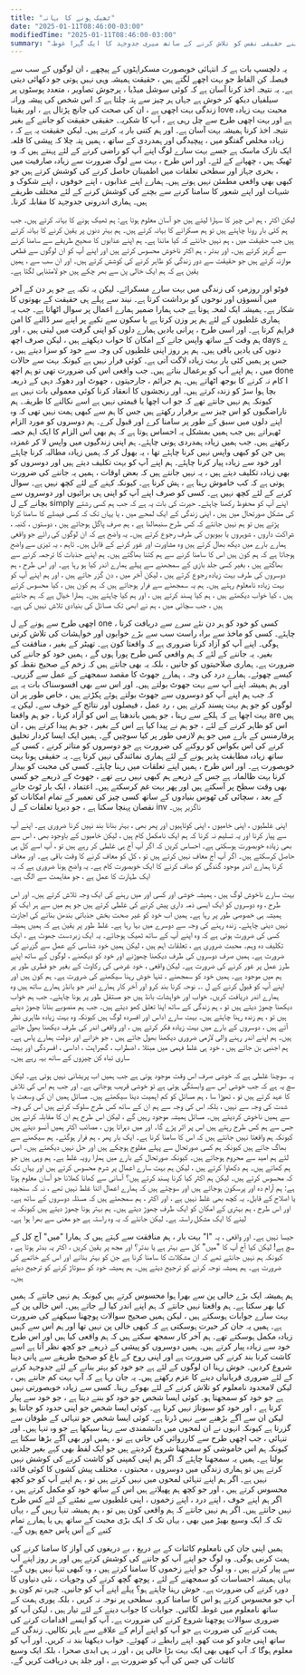 ```yaml
---
title: "ٹھیک ہونے کا بہانہ"
date: "2025-01-11T08:46:00-03:00"
modifiedTime: "2025-01-11T08:46:00-03:00"
summary: "پیشی کو برقرار رکھنے اور اپنے حقیقی نفس کو تلاش کرنے کے ساتھ میری جدوجہد کا ایک گہرا غوطہ"
---
```


یہ دلچسپ بات ہے کہ انتہائی خوبصورت مسکراہٹوں کے پیچھے ، ان لوگوں کے سب سے فیصلہ کن الفاظ جو بہت اچھے لگتے ہیں ، حقیقت ہمیشہ وہی نہیں ہوتی جو دکھائی دیتی ہے۔ یہ نتیجہ اخذ کرنا آسان ہے کہ کوئی سوشل میڈیا ، پرجوش تصاویر ، متعدد پوسٹوں پر سیلفیاں دیکھ کر خوش ہے جہاں ہر چیز سے پتہ چلتا ہے کہ اس شخص کی پیشہ ورانہ زندگی بہت اچھی ہے ، ان کی صحت کی جانچ پڑتال ہے ، اور یقینا love محبت بہت زیادہ ہے اور بہت اچھی طرح سے چل رہی ہے ، آپ کا شکریہ۔ حقیقی حقیقت کو جاننے کے بغیر نتیجہ اخذ کرنا ہمیشہ بہت آسان ہے۔ اور ہم کتنی بار یہ کرتے ہیں۔ لیکن حقیقت یہ ہے کہ ، زیادہ مخلص گفتگو میں ، پیچیدگی اور ہمدردی کے ساتھ ، ہمیں پتہ چلا کہ پیشی کا قلعہ ایک نازک ماسک ہے جسے بہت سارے لوگ اپنے آپ کو راضی کرنے کے لئے پہنتے ہیں کہ وہ ٹھیک ہیں ، چھپانے کے لئے۔ اور اس طرح ، بہت سے لوگ ضرورت سے زیادہ صارفیت میں ، بحری جہاز اور سطحی تعلقات میں اطمینان حاصل کرنے کی کوشش کرتے ہیں جو کبھی بھی واقعی مطمئن نہیں ہوتے ہیں۔ ہمارے اپنے عذابوں ، اپنے خوفوں ، اپنے شکوک و شبہات اور اپنے شعور کا سامنا کرنے سے بچنے کی کوشش کرنے کے لئے مختلف طریقے ہیں۔ ہماری اندرونی جدوجہد کا مقابلہ کرنا۔

لیکن اکثر ، ہم اس چیز کا سہارا لیتے ہیں جو آسان معلوم ہوتا ہے: ہم ٹھیک ہونے کا بہانہ کرتے ہیں۔ جب ہم کئی بار رونا چاہتے ہیں تو ہم مسکرانے کا بہانہ کرتے ہیں۔ ہم بہتر دنوں پر یقین کرنے کا بہانہ کرتے ہیں جب حقیقت میں ، ہم نہیں جانتے کہ کیا ماننا ہے۔ ہم اپنے عذابوں کا صحیح طریقے سے سامنا کرنے سے گریز کرتے ہیں۔ اور بدتر ، ہم اکثر ناخوش محسوس کرتے ہیں اور اپنے آپ کو ان لوگوں سے قطعی موازنہ کرتے ہیں جو حقیقت سے دور زندگی کو ظاہر کرنے کی کوشش کرتے ہیں۔ اور ان سب سے ، ہمیں یقین ہے کہ ہم ایک خالی پن سے بھر چکے ہیں جو لامتناہی لگتا ہے۔

فوٹو اور روزمرہ کی زندگی میں بہت سارے مسکرائے۔ لیکن یہ تکیہ ہے جو ہر دن کے آخر میں آنسوؤں اور نوحوں کو برداشت کرتا ہے۔ نیند سے پہلے ہی حقیقت کے بھوتوں کا شکار ہے۔ ہمیشہ ایک لمحہ ہوتا ہے جب ہمارا ضمیر ہمارے اعمال پر سوال اٹھاتا ہے۔ جب یہ ہماری غلطیوں کے لئے ہم پر وزن کرتا ہے یا سکون سے تکیے پر اپنے سر ڈالنے کا امن فراہم کرتا ہے۔
اور اسی طرح ، پرانی یادیں ہمارے دلوں کو اپنی گرفت میں لیتی ہیں ، اور ہم وقت کے ساتھ واپس جانے کے امکان کا خواب دیکھتے ہیں ، لیکن صرف اچھ days ے دنوں کی یادیں باقی ہیں۔ ہم ہر روز اپنی غلطیوں کی وجہ سے خود کو سزا دیتے ہیں ، جس پر ہمیں کئی بار بہت زیادہ لاگت آتی ہے۔ کوئی فرار نہیں ہے کیونکہ بہت سے حالات میں ، ہم اپنے آپ کو یرغمال بناتے ہیں۔ جب واقعی اس کی ضرورت تھی تو ہم اچھ done ا کام نہ کرنے کا بوجھ اٹھاتے ہیں۔ ہم جرائم ، جارحیتوں ، جھوٹ اور دھوکہ دہی کے ذریعہ بچا ہوا سڑ کو زندہ کرتے ہیں۔ اور رنجشوں کا انعقاد کرنا کوئی معمولی بات نہیں ہے کیونکہ ہم نہیں جانتے تھے کہ جو اب اچھا یا قیمتی نہیں ہے اسے نکالنے کا طریقہ۔ ہم ناراضگیوں کو اس چیز سے برقرار رکھتے ہیں جس کا ہم سے کبھی ہمت نہیں تھی کہ وہ اپنے دلوں میں سبق کے طور پر سامنا کرے اور قبول کرے۔ ہم دوسروں کو مورد الزام ٹھہراتے ہیں جب ہمیں بمشکل یہ احساس ہوتا ہے کہ ہم بھی اس الزام کا ایک اہم حصہ رکھتے ہیں۔ جب ہمیں زیادہ ہمدردی ہونی چاہئے۔ ہم اپنی زندگیوں میں واپس لا کر غمزدہ ہیں جن کو کبھی واپس نہیں کرنا چاہئے تھا ، یہ بھول کر کہ ہمیں زیادہ مطالبہ کرنا چاہئے اور خود سے زیادہ پیار کرنا چاہئے۔ ہم اپنے آپ کو بہت تکلیف دیتے ہیں اور دوسروں کو بھی زیادہ تکلیف دیتے ہیں ، یہ نہیں جانتے ہیں کہ بعض اوقات ، ہمیں یہ جاننے کی ضرورت ہوتی ہے کہ کب خاموش رہنا ہے ، ہش کرنا ہے۔ کیونکہ کہنے کے لئے کچھ نہیں ہے۔ سوال کرنے کے لئے کچھ نہیں ہے۔ کسی کو صرف اپنے آپ کو اپنی ہی برائیوں اور دوسروں سے بچانے کے ل simply اپنے آپ کو محفوظ رکھنا چاہئے۔
حیرت کی بات یہ ہے کہ جب ہم کسی رشتے کی مشکل صورتحال میں ہیں ، اپنی زندگی کے ایک لمحے میں ، یا یہاں تک کہ کسی فیصلے کا سامنا کرنا پڑتے ہیں تو ہم نہیں جانتے کہ کس طرح سنبھالنا ہے ، ہم صرف پاگل ہوجاتے ہیں ، دوستوں ، کنبہ ، شراکت داروں ، شوہروں یا بیویوں کی طرف رجوع کرتے ہیں۔ یہ واضح ہے کہ ان لوگوں کی رائے جو واقعی ہمارے بارے میں دیکھ بھال کرتے ہیں وہ مشاورت اور غور کرنے کے قابل ہیں۔ تاہم ، یہ تیزی سے واضح ہوجاتا ہے کہ ہم کون ہیں اس کا سامنا کرنے سے ہم کتنا بھاگتے ہیں۔ ہم اپنے جذبات کا ترجمہ کرنے سے بھاگتے ہیں ، بغیر کسی جلد بازی کے سمجھنے سے پہلے ہمارے اندر کیا ہو رہا ہے۔ اور اس طرح ، ہم دوسروں کی طرف بہت زیادہ رجوع کرتے ہیں ، لیکن آخر میں ، دن گزر جاتے ہیں ، اور ہم اپنے آپ کو بہت زیادہ نامعلوم رہتے ہیں۔ ہم یہ سمجھنے سے فرار ہوجاتے ہیں کہ ہم کون ہیں ، کیا محسوس کرتے ہیں ، کیا خواب دیکھتے ہیں ، ہم کیا پسند کرتے ہیں ، اور ہم کیا چاہتے ہیں۔ ہمارا خیال ہے کہ ہم جانتے ہیں ، جب سچائی میں ، ہم نے ابھی تک مسائل کی بنیادی تلاش نہیں کی ہے۔

اچھی طرح سے ہونے کے ل one ، کسی کو خود کو ہر دن نئے سرے سے دریافت کرنا چاہئے۔ کسی کو ماخذ سے براہ راست سب سے بڑے خوابوں اور خواہشات کی تلاش کرنی ہوگی۔ اپنے آپ کو آزاد کرنا ضروری ہے کہ واقعتا کون ہے۔ تھیٹر کے بغیر ، منافقت کے بغیر۔ یہ جاننے کے لئے کہ ہم واقعی کس طرح پورا ہوں گے ، ہمیں خود کو جاننے کی ضرورت ہے۔ ہماری صلاحیتوں کو جانیں ، بلکہ یہ بھی جانتے ہیں کہ زخم کے صحیح نقطہ کو کیسے چھوئے۔ ہمارے درد کی وجہ ، ہمارے جھوٹ کا مقصد سمجھنے کے عمل سے گزریں۔ اور ہم ہمیشہ اپنے آپ سے بہت جھوٹ بولتے ہیں۔ اور اس سے بھی افسوسناک بات یہ ہے کہ جب ہم اپنے آپ کو دوسروں سے جھوٹ بولتے ہوئے پکڑتے ہیں ، خاص طور پر ان لوگوں کو جو ہم بہت پسند کرتے ہیں ، رد عمل ، فیصلوں اور نتائج کے خوف سے۔
لیکن یہ بہت اچھا ہے کہ ہلکے سے رہنا ، جو ہمیں باندھتا ہے اس کو آزاد کرنا ، جو ہم واقعتا are ہیں اس کو ظاہر کرنے کے لئے ، جو ہم نے پیدا کیا ہے اس کے بغیر ، جو ہم پیدا کرتے ہیں ، ان پرفارمنس کے بارے میں جو ہم لازمی طور پر کیا سوچیں گے۔ ہمیں ایک ایسا کردار تخلیق کرنے کی اس بکواس کو روکنے کی ضرورت ہے جو دوسروں کو متاثر کرنے ، کسی کے ساتھ زیادہ مطابقت پذیر ہونے کے لئے ہماری نمائندگی نہیں کرتا ہے۔ یہ حقیقی ہونا بہت خوبصورت ہے۔ اور اس طرح ، ہمیں اپنے تعلقات میں رہنا چاہئے۔ کسی کی محبت کو بیدار کرنا بہت ظالمانہ ہے جس کے ذریعے ہم کبھی نہیں رہے تھے ، جھوٹ کے ذریعے جو کسی بھی وقت سطح پر آسکتے ہیں اور پھر بہت غم کرسکتے ہیں۔ اعتماد ، ایک بار ٹوٹ جانے کے بعد ، سچائی کی ٹھوس بنیادوں کے ساتھ کسی چیز کی تعمیر کے تمام امکانات کو نقصان پہنچا سکتا ہے ، جو دیرپا تعلقات کے ل inv ناگزیر ہیں۔

اپنی غلطیوں ، اپنی خامیوں ، اپنی کوتاہیوں اور پھر بھی ، بہتر بنانا بند نہیں کرنا ضروری ہے۔ اپنے آپ سے پیار کرنا اور یہ تسلیم نہ کرنا کہ ہم ایک نامکمل کام ہیں ، لیکن خامیوں کے باوجود بھی ، اس سے بھی زیادہ خوبصورت ہوسکتی ہے۔ احساس کریں کہ اگر آپ آج ہی غلطی کر رہے ہیں تو ، آپ اسے کل ہی حاصل کرسکتے ہیں۔ اگر آپ آج معاف نہیں کرتے ہیں تو ، کل کو معاف کرنے کا وقت باقی ہے۔ اور معاف کرنا ہمارے اندر موجود گندگی کو صاف کرنے کا ایک خوبصورت کام ہے۔ یہ واضح ہونا ضروری ہے کہ یہ ایک طہارت کا عمل ہے ، جو مفاہمت سے الگ ہے۔

بہت سارے ناخوش لوگ ہیں ، ہمیشہ خوشی اور کسی اور میں رہنے کی ایک وجہ تلاش کرتے ہیں۔ اور اس طرح ، وہ دوسروں کو ایک ایسی ذمہ داری پیش کرنے کی غلطی کرتے ہیں جو ہم میں سے ہر ایک کو ہمیشہ ہی خصوصی طور پر رہا ہے۔ ہمیں اب خود کو غیر صحت بخش جذباتی بندھن بنانے کی اجازت نہیں دینی چاہئے۔ زندہ رہنے کی وجہ سے دوسرے میں بہا رہا ہے۔ غلط طور پر یقین ہے کہ ہمیں ہمیشہ کسی کی ضرورت ہوتی ہے کہ وہ اپنے آپ کے ساتھ ٹھیک ہوجائے۔ یہ ایک زبردست جھوٹ ہے ، ایک تکلیف دہ وہم۔ محبت ضروری ہے ، تعلقات اہم ہیں ، لیکن ہمیں خود شناسی کے عمل سے گزرنے کی ضرورت ہے۔
ہمیں صرف دوسروں کی طرف دیکھنا چھوڑنے اور خود کو دیکھنے ، لوگوں کے ساتھ اپنے طرز عمل پر غور کرنے کی ضرورت ہے۔ لیکن واقعی ، خود غرضی کی رکاوٹ کے بغیر جو فطری طور پر ہم میں موجود ہے۔ ہمیں خود کو سمجھنے ، تنہا خوش رہنا سیکھنے کی ضرورت ہے۔ ہم کون ہیں اور اپنے آپ کو قبول کرنے کے ل .۔ نوحہ کرنا بند کرو اور آخر کار ہمارے اندر جو بانڈز ہمارے ساتھ ہیں وہ ہمارے اندر دریافت کریں۔ خواب اور خواہشات بانڈ ہیں جو مستقل طور پر ہونا چاہئے۔ جب ہم خواب دیکھنا چھوڑ دیتے ہیں تو ، ہم زندگی کے ساتھ اپنا تعلق کھو دیتے ہیں۔ جب ہم منصوبے بنانا چھوڑ دیتے ہیں تو ، ہم زندہ رہنا چاہتے ہیں۔ بہت سارے اداس اور افسردہ لوگ ہیں کیونکہ وہ بہت زیادہ ظاہری نظر آتے ہیں ، دوسروں کے بارے میں بہت زیادہ فکر کرتے ہیں ، اور واقعی اندر کی طرف دیکھنا بھول جاتے ہیں۔ ہم اپنے اندر رہنے والی لازمی ضروری دیکھنا بھول جاتے ہیں ، جو خزانے اور دولت ہمارے پاس ہے۔ ہم اجنبی بن جاتے ہیں ، خود ہی غلط فہمی میں مبتلا ، اضطراب ، گھبراہٹ ، اداسی ، افسردگی اور بہت ساری تباہ کن چیزوں کے ساتھ بہہ رہے ہیں۔

یہ سوچنا غلطی ہے کہ خوشی صرف اس وقت موجود ہوتی ہے جب ہمیں اب پریشانی نہیں ہوتی ہے۔ لیکن سچ یہ ہے کہ جب خوشی اس سے وابستگی ہوتی ہے تو خوشی قریب ہوجاتی ہے۔ اور جب ہم اس کی تلاش کا عہد کرتے ہیں تو ، تھوڑا سا ، ہم مسائل کو کم اہمیت دینا سیکھتے ہیں۔ مسائل ہمیں ان کی وسعت یا شدت کی وجہ سے نہیں ، بلکہ اس کی وجہ سے ہم ان کے ساتھ کس طرح سلوک کرتے ہیں اس کی وجہ سے ہمیں ناخوش کردیتے ہیں۔ مسائل ہمیشہ موجود رہیں گے ، لیکن اس طرح ہم ان کا مقابلہ کرتے ہیں جس سے ہم کس طرح رہتے ہیں اس پر اثر پڑے گا۔ اور میں دہراتا ہوں ، مصائب اکثر ہمیں آنسو دیتے ہیں کیونکہ ہم واقعتا نہیں جانتے ہیں کہ اس کا سامنا کرنا ہے۔ ایک بار پھر ، ہم فرار ہوگئے۔ ہم سیکھنے سے بھاگ جاتے ہیں کیونکہ ہم کسی صورتحال سے پہلے مفلوج ہوچکے ہیں اور حل نہیں دیکھتے ہیں۔ اسی لئے ہم امید سے محروم ہوجاتے ہیں۔ کیونکہ صورتحال کے بارے میں ہمارا رویہ غلط ہے۔
ہم وہی ہیں جو ہم کھاتے ہیں۔ ہم دکھاوا کرتے ہیں ، لیکن ہم بہت سارے اعمال پر شرم محسوس کرتے ہیں اور یہاں تک کہ محسوس کرتے ہیں۔ لیکن ہم اکثر کیا کرنا پسند کرتے ہیں؟ آسانی سے کھانا کھلانا جو آسان معلوم ہوتا ہے: ہم آرام دہ اور پرسکون ہوجاتے ہیں اور سوچتے ہیں کہ ہمارے اعمال اتنا غلط نہیں تھے ، نہ کہ سنجیدہ یا اصلاح کے قابل۔ یہ کچھ بھی غلط نہیں ہے ، اور اکثر ، ہم سمجھتے ہیں کہ مسئلہ دوسروں کے ساتھ ہے۔ اور اس طرح ، ہم بہتری کے امکان کو ایک طرف چھوڑ دیتے ہیں۔ ہم بہتر ہونا چھوڑ دیتے ہیں کیونکہ یہ لینے کا ایک مشکل راستہ ہے۔ لیکن جانئے کہ یہ وہ راستہ ہے جو معنی سے بھرا ہوا ہے۔

بہت بار ، ہم منافقت سے کہتے ہیں کہ ہمارا "میں" آج کل کے "I" جیسا نہیں ہے۔ اور واقعی ، یہ سچ ہے! لیکن کیا آج آپ کا "میں" کل سے بہتر ہے یا بدتر؟ اور مجھ پر یقین کریں ، اکثر یہ بدتر ہوتا ہے ، کیونکہ ہم نہیں جانتے تھے کہ ان مشکلات کا سامنا کرنا ہے جن کو بہتر بنانے اور اس کے خاتمے کی ضرورت ہے۔ ہم ہمیشہ نوحہ کرنے کو ترجیح دیتے ہیں۔ ہم ہمیشہ خود کو سبوتاژ کرنے کو ترجیح دیتے ہیں۔

ہم ہمیشہ ایک بڑے خالی پن سے بھرا ہوا محسوس کرتے ہیں کیونکہ ہم نہیں جانتے کہ ہمیں کیا بھر سکتا ہے۔ ہم واقعتا نہیں جانتے کہ ہم اپنے اندر کیا لے جاتے ہیں۔ اس خالی پن کے بہت سارے جوابات ہوسکتے ہیں ، لیکن ہمیں صحیح سوالات پوچھنا سیکھنے کی ضرورت ہے۔ ہمیں یہ جان کر حیرت ہوسکتی ہے کہ کبھی خالی پن نہیں تھا اور ہم اس سے کہیں زیادہ مکمل ہوسکتے تھے۔ ہم آخر کار سمجھ سکتے ہیں کہ ہم واقعی کیا ہیں اور اس طرح خود سے زیادہ پیار کرتے ہیں۔ ہمیں دوسروں کو پیشی کے ذریعے جو کچھ نظر آتا ہے اسے کاشت کرنا بند کرنے کی ضرورت ہے اور اپنی روح کے باغ کو صحیح طریقے سے پانی دینا شروع کردیں۔ خوش رہنا ان لوگوں کے لئے ہے جو خود کو بہتر بنانے کے لئے جدوجہد کرنے کے لئے ضروری قربانیاں دینے کا عزم رکھتے ہیں۔ یہ جان رہا ہے کہ آپ بہت کم جانتے ہیں ، لیکن لامحدود نامعلوم کو تلاش کرنے کے لئے بھوکے رہنا۔
کسی سے زیادہ خوبصورتی نہیں ہے جو خود کو سمجھتا ہو۔ کوئی ایسا شخص جو خود کو بننے دیتا ہے ، جو خود سے پیار کرتا ہے ، اور خود کو سبوتاژ نہیں کرتا ہے۔ کوئی ایسا شخص جو اپنی حدود کو جانتا ہو لیکن ان سے آگے بڑھنے سے نہیں ڈرتا ہے۔ کوئی ایسا شخص جو تنہائی کے طوفان سے گزرتا ہے کیونکہ انہوں نے ان لمحوں میں دانشمندی سے رہنا سیکھا ہے جو وہ تنہا ہیں۔ اور تنہائی ، جب اچھی طرح سے کارروائی کی جاتی ہے تو ، ہمیں اور بھی آگے بڑھا سکتا ہے کیونکہ ہم اس خاموشی کو سمجھنا شروع کردیتے ہیں جو ایک لفظ بھی کہے بغیر جلدیں بولتا ہے۔ ہمیں یہ سمجھنا چاہئے کہ اگر ہم اپنی کمپنی کو کاشت کرنے کی کوشش نہیں کرتے ہیں تو ہماری زندگی میں دوسروں ، محبتوں ، مختلف پیش کشوں کا کوئی فائدہ نہیں ہے۔ اگر ہم اپنے تنہائی لمحوں میں نہیں کرتے ہیں تو ، ہم اپنے آپ کو جو کچھ محسوس کرتے ہیں ، اور جو کچھ ہم پھیلاتے ہیں اس کے ساتھ خود کو مکمل کرتے ہیں ، اگر ہم اپنے خوف ، اپنے درد ، اپنے زخموں ، اپنی غلطیوں سے نمٹنے کے لئے کس طرح نہیں جانتے ہیں۔ اگر ہم نہیں جانتے کہ ہم واقعی کون ہیں تو ، ہم ہمیشہ تنہا رہیں گے ، یہاں تک کہ ایک وسیع بھیڑ میں بھی ، یہاں تک کہ ایک بڑی محبت کے ساتھ ہی یا ہمارے تمام کنبے کے آس پاس جمع ہوں گے۔

ہمیں اپنی جان کی نامعلوم کائنات کے بے دریغ ، بے دریغوں کی آواز کا سامنا کرنے کی ہمت کرنی ہوگی۔ وہ لوگ جو اپنے آپ کو جاننے کی کوشش کرتے ہیں اور ہر روز اپنے آپ سے پیار کرتے ہیں ، وہ لوگ جو اپنے زخموں کا سامنا کرتے ہیں ، وہ کبھی تنہا نہیں ہوں گے۔ یہاں ہمیشہ احساسات کو سمجھنے کے لئے ، پوچھ گچھ کرنے کی وجوہات ، نئی دنیاوں کا دورہ کرنے کی ضرورت ہے۔ خوش رہنا چاہتے ہو؟ پہلے اپنے آپ کو جانیں۔ چہرہ تم کون ہو آپ جو محسوس کرتے ہو اس کا سامنا کرو۔ سطحی پر نوحہ نہ کریں ، بلکہ پوری ہمت کے ساتھ نامعلوم میں غوطہ لگائیں۔ جوابات کا جواب دینے کے لئے تیار ہیں ، لیکن آپ کو ضروری سوالات پوچھنا شروع کرنے کی ضرورت ہے۔ آپ کو ایسے اقدامات کرنے کی ہمت کرنے کی ضرورت ہے جو آپ کو اپنے آرام کے علاقے سے باہر نکالیں۔ زندگی کے ساتھ اپنی جادو کو مت کھو۔ اپنے رابطے نہ کھوئے۔ خواب دیکھنا بند نہ کریں۔ اور آپ کو معلوم ہوگا کہ آپ کبھی بھی ایک بہت بڑا خالی پن ، اور نہ ہی ابدی صحرا ، بلکہ ایک وسیع کائنات کی جس کی آپ کو ضرورت ہے ، اور جلد ہی دریافت کریں گے۔